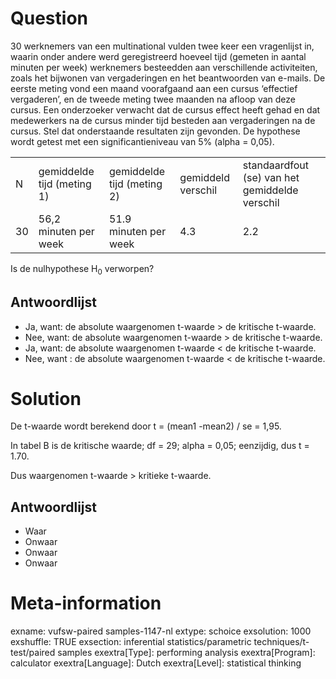 Question
========
30 werknemers van een multinational vulden twee keer een vragenlijst in, waarin onder andere werd geregistreerd hoeveel tijd (gemeten in aantal minuten per week) werknemers besteedden aan verschillende activiteiten, zoals het bijwonen van vergaderingen en het beantwoorden van e-mails. De eerste meting vond een maand voorafgaand aan een cursus 'effectief vergaderen', en de tweede meting twee maanden na afloop van deze cursus. Een onderzoeker verwacht dat de cursus effect heeft gehad en dat medewerkers na de cursus minder tijd besteden aan vergaderingen na de cursus. Stel dat onderstaande resultaten zijn gevonden. De hypothese wordt getest met een significantieniveau van 5% (alpha = 0,05).  
  

<table class="tvcss_2 tvcss_3"> <tbody> <tr class="odd"> <td class="tvcss_4">N</td> <td class="tvcss_5">gemiddelde tijd (meting 1)</td> <td class="tvcss_6">gemiddelde tijd (meting 2)</td> <td class="tvcss_7">gemiddeld verschil </td> <td class="tvcss_8">standaardfout (se) van het gemiddelde verschil </td> </tr> <tr class="even"> <td class="tvcss_4">30</td> <td class="tvcss_5">56,2 minuten per week</td> <td class="tvcss_6">51.9 minuten per week </td> <td class="tvcss_7">4.3</td> <td class="tvcss_8">2.2</td> </tr> </tbody> </table>

  
Is de nulhypothese H<sub>0</sub> verworpen?

Antwoordlijst
----------
* Ja, want: de absolute waargenomen t-waarde &gt; de kritische t-waarde.
* Nee, want: de absolute waargenomen t-waarde &gt; de kritische t-waarde.
* Ja, want: de absolute waargenomen t-waarde &lt; de kritische t-waarde.
* Nee, want : de absolute waargenomen t-waarde &lt; de kritische t-waarde.

Solution
========

De t-waarde wordt berekend door t = (mean1 -mean2) / se = 1,95.  
  
In tabel B is de kritische waarde; df = 29; alpha = 0,05; eenzijdig, dus t = 1.70.  
  
Dus waargenomen t-waarde &gt; kritieke t-waarde.

Antwoordlijst
----------
* Waar
* Onwaar
* Onwaar
* Onwaar

Meta-information
================
exname: vufsw-paired samples-1147-nl
extype: schoice
exsolution: 1000
exshuffle: TRUE
exsection: inferential statistics/parametric techniques/t-test/paired samples
exextra[Type]: performing analysis
exextra[Program]: calculator
exextra[Language]: Dutch
exextra[Level]: statistical thinking

